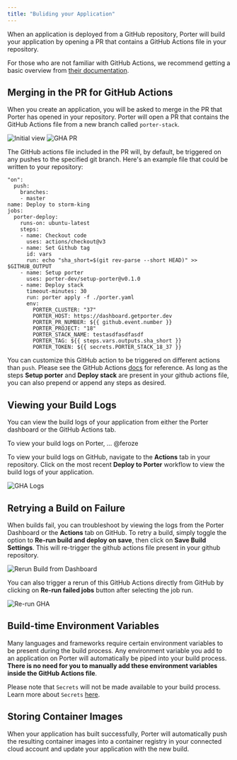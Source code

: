 ```yaml
---
title: "Buliding your Application"
---
```


When an application is deployed from a GitHub repository, Porter will build your application by opening a PR that contains a GitHub Actions file in your repository.


<Info> For those who are not familiar with GitHub Actions, we recommend getting a basic overview from [their documentation](https://docs.github.com/en/actions). </Info>

## Merging in the PR for GitHub Actions

When you create an application, you will be asked to merge in the PR that Porter has opened in your repository. Porter will open a PR that contains the GitHub Actions file from a new branch called `porter-stack`.

![Initial view](/images/deploying-applications/initial-deploy-screen.png)
![GHA PR](/images/deploying-applications/gha-pr.png)

The GitHub actions file included in the PR will, by default, be triggered on any pushes to the specified git branch. Here's an example file that could be written to your repository:

```
"on":
  push:
    branches:
    - master
name: Deploy to storm-king
jobs:
  porter-deploy:
    runs-on: ubuntu-latest
    steps:
    - name: Checkout code
      uses: actions/checkout@v3
    - name: Set Github tag
      id: vars
      run: echo "sha_short=$(git rev-parse --short HEAD)" >> $GITHUB_OUTPUT
    - name: Setup porter
      uses: porter-dev/setup-porter@v0.1.0
    - name: Deploy stack
      timeout-minutes: 30
      run: porter apply -f ./porter.yaml
      env:
        PORTER_CLUSTER: "37"
        PORTER_HOST: https://dashboard.getporter.dev
        PORTER_PR_NUMBER: ${{ github.event.number }}
        PORTER_PROJECT: "18"
        PORTER_STACK_NAME: testasdfasdfasdf
        PORTER_TAG: ${{ steps.vars.outputs.sha_short }}
        PORTER_TOKEN: ${{ secrets.PORTER_STACK_18_37 }}
```

You can customize this GitHub action to be triggered on different actions than `push`. Please see the GitHub Actions [docs](https://docs.github.com/en/actions) for reference.
As long as the steps **Setup porter** and **Deploy stack** are present in your github actions file, you can also prepend or append any steps as desired.

## Viewing your Build Logs

You can view the build logs of your application from either the Porter dashboard or the GitHub Actions tab.

To view your build logs on Porter, ... @feroze

To view your build logs on GitHub, navigate to the **Actions** tab in your repository. Click on the most recent **Deploy to Porter** workflow to view the build logs of your application.

![GHA Logs](/images/deploying-applications/gha-logs.png)

## Retrying a Build on Failure

When builds fail, you can troubleshoot by viewing the logs from the Porter Dashboard or the **Actions** tab on GitHub.
To retry a build, simply toggle the option to **Re-run build and deploy on save**, then click on **Save Build Settings**. This will re-trigger the github actions file present in your github repository.

![Rerun Build from Dashboard](/images/deploying-applications/rerun-build.png)

You can also trigger a rerun of this GitHub Actions directly from GitHub by clicking on **Re-run failed jobs** button after selecting the job run.

![Re-run GHA](/images/deploying-applications/rerun-gha.png)

## Build-time Environment Variables

Many languages and frameworks require certain environment variables to be present during the build process. Any environment variable you add to an application on Porter will 
automatically be piped into your build process. **There is no need for you to manually add these environment variables inside the GitHub Actions file**.

Please note that `Secrets` will not be made available to your build process. Learn more about `Secrets` [here](/new/configure/environment-groups). 

## Storing Container Images

When your application has built successfully, Porter will automatically push the resulting container images into a container registry in your connected cloud account and update your application with the new build.